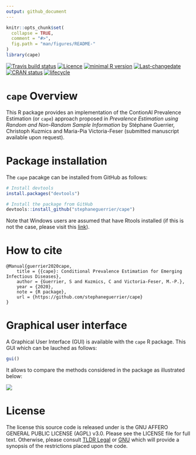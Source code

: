 ```yaml
---
output: github_document
---
```


<!-- README.md is generated from README.Rmd. Please edit that file -->

```r
knitr::opts_chunk$set(
  collapse = TRUE,
  comment = "#>",
  fig.path = "man/figures/README-"
)
library(cape)
```

<!-- badges: start -->
[![Travis build status](https://travis-ci.com/stephaneguerrier/cape.svg?branch=master)](https://travis-ci.com/stephaneguerrier/cape)
[![Licence](https://img.shields.io/badge/licence-AGPL--3.0-blue.svg)](https://opensource.org/licenses/AGPL-3.0)
[![minimal R version](https://img.shields.io/badge/R%3E%3D-3.6.0-6666ff.svg)](https://cran.r-project.org/)
[![Last-changedate](https://img.shields.io/badge/last%20change-`r gsub('-', '--', Sys.Date())`-green.svg)](https://github.com/stephaneguerrier/cape)
[![CRAN status](https://www.r-pkg.org/badges/version/stacks)](https://CRAN.R-project.org/package=stacks)
[![lifecycle](https://img.shields.io/badge/lifecycle-experimental-blue.svg)](https://www.tidyverse.org/lifecycle/#experimental)
<!-- badges: end -->

# `cape` Overview 

This R package provides an implementation of the ContionAl Prevalence Estimation (or `cape`) approach proposed in *Prevalence Estimation using Random and Non-Random Sample Information* by Stéphane Guerrier, Christoph Kuzmics and Maria-Pia Victoria-Feser (submitted manuscript available upon request).

# Package installation

The `cape` pacakge can be installed from GitHub as follows:

```r
# Install devtools
install.packages("devtools")

# Install the package from GitHub
devtools::install_github("stephaneguerrier/cape")
```

Note that Windows users are assumed that have Rtools installed (if this is not the case, please visit this [link](https://cran.r-project.org/bin/windows/Rtools/)).

# How to cite

```{}
@Manual{guerrier2020cape,
    title = {{cape}: Conditional Prevalence Estimation for Emerging Infectious Diseases},
    author = {Guerrier, S and Kuzmics, C and Victoria-Feser, M.-P.},
    year = {2020},
    note = {R package},
    url = {https://github.com/stephaneguerrier/cape}
}
```

# Graphical user interface

A Graphical User Interface (GUI) is available with the `cape` R package. This GUI which can be lauched as follows:

```r
gui()
```

It allows to compare the methods considered in the package as illustrated below: 

![](https://i.imgur.com/dxuTnHy.gif)

# License

The license this source code is released under is the GNU AFFERO GENERAL PUBLIC LICENSE (AGPL) v3.0. Please see the LICENSE file for full text. Otherwise, please consult [TLDR Legal](https://tldrlegal.com/license/gnu-affero-general-public-license-v3-(agpl-3.0)) or [GNU](https://www.gnu.org/licenses/agpl-3.0.en.html) which will provide a synopsis of the restrictions placed upon the code.
